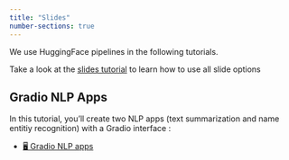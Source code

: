 ```yaml
---
title: "Slides"
number-sections: true
---
```


We use HuggingFace pipelines in the following tutorials.

::: {.callout-note appearance="simple"}
Take a look at the [slides tutorial](https://kirenz.github.io/lab-toolkit/slides/slides.html#/title-slide) to learn how to use all slide options 

:::

## Gradio NLP Apps

In this tutorial, you'll create two NLP apps (text summarization and name entitiy recognition) with a Gradio interface  :

- [🖥️ Gradio NLP apps](/slides/1_nlp_apps.qmd)

